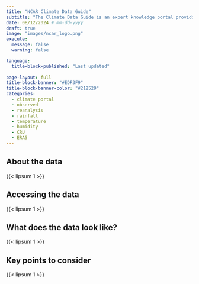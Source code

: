 ```yaml
---
title: "NCAR Climate Data Guide"
subtitle: "The Climate Data Guide is an expert knowledge portal providing concise and reliable information on the strengths and limitations of the climate data that are essential for measuring and predicting physical climate risk."
date: 08/12/2024 # mm-dd-yyyy
draft: true
image: "images/ncar_logo.png"
execute:
  message: false
  warning: false

language: 
  title-block-published: "Last updated"
  
page-layout: full
title-block-banner: "#EDF3F9"
title-block-banner-color: "#212529"
categories:
  - climate portal
  - observed
  - reanalysis
  - rainfall
  - temperature
  - humidity
  - CRU
  - ERA5
---
```


## About the data

{{< lipsum 1 >}}

## Accessing the data

{{< lipsum 1 >}}

## What does the data look like?

{{< lipsum 1 >}}

## Key points to consider

{{< lipsum 1 >}}
